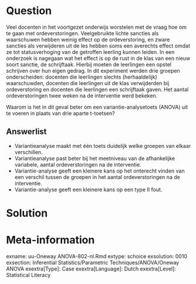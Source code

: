 Question
========

Veel docenten in het voortgezet onderwijs worstelen met de vraag hoe om te gaan met ordeverstoringen. Veelgebruikte lichte sancties als waarschuwen hebben weinig effect op de ordeverstoring, en zware sancties als verwijderen uit de les hebben soms een averechts effect omdat ze tot statusverhoging van de getroffen leerling kunnen leiden. In een onderzoek is nagegaan wat het effect is op de rust in de klas van een nieuw soort sanctie, de schrijftaak. Hierbij moeten de leerlingen een opstel schrijven over hun eigen gedrag. In dit experiment werden drie groepen onderscheiden: docenten die leerlingen slechts (herhaaldelijk) waarschuwden, docenten die leerlingen uit de klas verwijderden bij ordeverstoring en docenten die leerlingen een schrijftaak gaven. Het aantal ordeverstoringen twee weken na de interventie werd bekeken.

Waarom is het in dit geval beter om een variantie-analysetoets (ANOVA) uit te voeren in plaats van drie aparte t-toetsen?
  
Answerlist
----------
* Variantieanalyse maakt met één toets duidelijk welke groepen van elkaar verschillen.
* Variantieanalyse past beter bij het meetniveau van de afhankelijke variabele, aantal ordeverstoringen na de interventie.
* Variantie-analyse geeft een kleinere kans op het onterecht vinden van een verschil tussen de groepen in het aantal ordeverstoringen na de interventie. 
* Variantie-analyse geeft een kleinere kans op een type II fout.


Solution
========
  


Meta-information
================
exname: uu-Oneway ANOVA-802-nl.Rmd
extype: schoice
exsolution: 0010
exsection: Inferential Statistics/Parametric Techniques/ANOVA/Oneway ANOVA
exextra[Type]: Case
exextra[Language]: Dutch
exextra[Level]: Statistical Literacy
